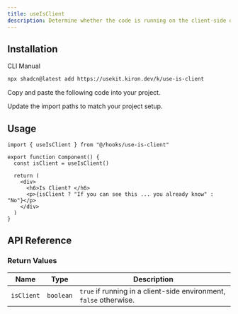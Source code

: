 ```yaml
---
title: useIsClient
description: Determine whether the code is running on the client-side or server-side with useIsClient.
---
```


<ComponentPreview name="use-is-client-demo" />

## Installation

<CodeTabs>

<TabsList>
  <TabsTrigger value="cli">CLI</TabsTrigger>
  <TabsTrigger value="manual">Manual</TabsTrigger>
</TabsList>

<TabsContent value="cli">

```bash
npx shadcn@latest add https://usekit.kiron.dev/k/use-is-client
```

</TabsContent>

<TabsContent value="manual">

<Steps>

<Step>Copy and paste the following code into your project.</Step>

<ComponentSource name="use-is-client" />

<Step>Update the import paths to match your project setup.</Step>

</Steps>

</TabsContent>

</CodeTabs>

## Usage

```tsx {1, 4}
import { useIsClient } from "@/hooks/use-is-client"

export function Component() {
  const isClient = useIsClient()

  return (
    <div>
      <h6>Is Client? </h6>
      <p>{isClient ? "If you can see this ... you already know" : "No"}</p>
    </div>
  )
}
```

## API Reference

### Return Values

| Name       | Type      | Description                                                        |
| ---------- | --------- | ------------------------------------------------------------------ |
| `isClient` | `boolean` | `true` if running in a client-side environment, `false` otherwise. |
